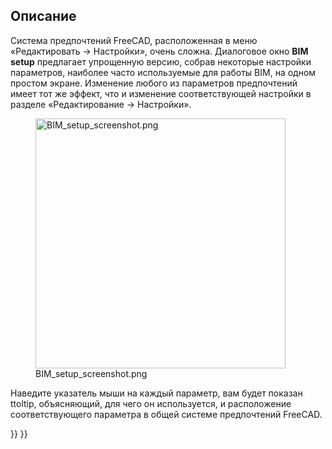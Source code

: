 <languages/>

{{Docnav
|[[Arch_CutPlane|CutPlane]]
|[[BIM_Views|Views]]
|[[BIM_Workbench|BIM]]
|IconL=Arch_CutPlane.svg
|IconR=BIM_Views.svg
|IconC=Workbench_BIM.svg
}}

<div class="mw-translate-fuzzy">
{{GuiCommandAddon
|Name=BIM Setup
|Workbenches=[[Image:IFC.svg|16px]] [[BIM Workbench|BIM]]
|Addon=BIM
|MenuLocation=Manage → Setup
}}
</div>

<span id="Description"></span>
==Описание==

Система предпочтений FreeCAD, расположенная в меню «Редактировать -> Настройки», очень сложна. Диалоговое окно '''BIM setup''' предлагает упрощенную версию, собрав некоторые настройки параметров, наиболее часто используемые для работы BIM, на одном простом экране. Изменение любого из параметров предпочтений имеет тот же эффект, что и изменение соответствующей настройки в разделе «Редактирование -> Настройки».

[[Image:BIM_setup_screenshot.png|400px]]

<div class="mw-translate-fuzzy">
Наведите указатель мыши на каждый параметр, вам будет показан ttoltip, объясняющий, для чего он используется, и расположение соответствующего параметра в общей системе предпочтений FreeCAD.
</div>


{{Docnav
|[[Arch_CutPlane|CutPlane]]
|[[BIM_Views|Views]]
|[[BIM_Workbench|BIM]]
|IconL=Arch_CutPlane.svg
|IconR=BIM_Views.svg
|IconC=Workbench_BIM.svg
}}

{{BIM_Tools_navi{{#translation:}}}}
{{Userdocnavi{{#translation:}}}}